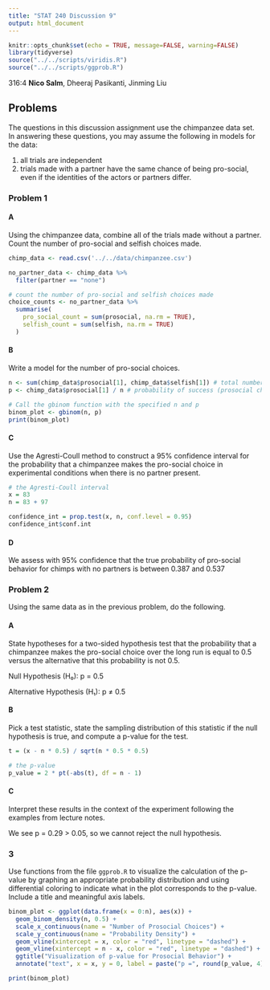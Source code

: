 ```yaml
---
title: "STAT 240 Discussion 9"
output: html_document
---
```


```r
knitr::opts_chunk$set(echo = TRUE, message=FALSE, warning=FALSE)
library(tidyverse)
source("../../scripts/viridis.R")
source("../../scripts/ggprob.R")
```

\newcommand{\E}{\mathsf{E}}
\newcommand{\Var}{\mathsf{Var}}
\renewcommand{\prob}{\mathsf{P}}

316:4 **Nico Salm**, Dheeraj Pasikanti, Jinming Liu

## Problems

The questions in this discussion assignment use the chimpanzee data set.
In answering these questions, you may assume the following in models for the data:

1. all trials are independent
2. trials made with a partner have the same chance of being pro-social, even if the identities of the actors or partners differ.

### Problem 1

#### A

Using the chimpanzee data,
combine all of the trials made without a partner.
Count the number of pro-social and selfish choices made.

```r
chimp_data <- read.csv('../../data/chimpanzee.csv')

no_partner_data <- chimp_data %>%
  filter(partner == "none")

# count the number of pro-social and selfish choices made
choice_counts <- no_partner_data %>%
  summarise(
    pro_social_count = sum(prosocial, na.rm = TRUE),
    selfish_count = sum(selfish, na.rm = TRUE)
  )
```

#### B

Write a model for the number of pro-social choices.

```r
n <- sum(chimp_data$prosocial[1], chimp_data$selfish[1]) # total number of trials
p <- chimp_data$prosocial[1] / n # probability of success (prosocial choice)

# Call the gbinom function with the specified n and p
binom_plot <- gbinom(n, p)
print(binom_plot)
```

#### C

Use the Agresti-Coull method to construct a 95% confidence interval for the probability that a chimpanzee makes the pro-social choice in experimental conditions when there is no partner present.

```r
# the Agresti-Coull interval
x = 83
n = 83 + 97

confidence_int = prop.test(x, n, conf.level = 0.95)
confidence_int$conf.int
```

#### D

We assess with 95% confidence that the true probability of pro-social behavior for chimps with no partners is between 0.387 and 0.537

### Problem 2

Using the same data as in the previous problem,
do the following.

#### A

State hypotheses for a two-sided hypothesis test that the probability that a chimpanzee makes the pro-social choice over the long run is equal to 0.5 versus the alternative that this probability is not 0.5.

Null Hypothesis (H₀): p = 0.5

Alternative Hypothesis (H₁): p ≠ 0.5


#### B

Pick a test statistic, state the sampling distribution of this statistic if the null hypothesis is true,
and compute a p-value for the test.

```r
t = (x - n * 0.5) / sqrt(n * 0.5 * 0.5)

# the p-value
p_value = 2 * pt(-abs(t), df = n - 1)
```

#### C

Interpret these results in the context of the experiment following the examples from lecture notes.

We see p = 0.29 > 0.05, so we cannot reject the null hypothesis.

### 3

Use functions from the file `ggprob.R` to visualize the calculation of the p-value by graphing an appropriate probability distribution and using differential coloring to indicate what in the plot corresponds to the p-value.
Include a title and meaningful axis labels.

```r

binom_plot <- ggplot(data.frame(x = 0:n), aes(x)) +
  geom_binom_density(n, 0.5) +
  scale_x_continuous(name = "Number of Prosocial Choices") +
  scale_y_continuous(name = "Probability Density") +
  geom_vline(xintercept = x, color = "red", linetype = "dashed") +
  geom_vline(xintercept = n - x, color = "red", linetype = "dashed") +
  ggtitle("Visualization of p-value for Prosocial Behavior") +
  annotate("text", x = x, y = 0, label = paste("p =", round(p_value, 4)), vjust = -1)

print(binom_plot)

```

